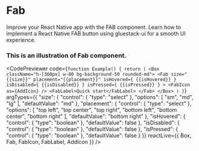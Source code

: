 
# Fab

Improve your React Native app with the FAB component. Learn how to implement a React Native FAB button using gluestack-ui for a smooth UI experience.


### This is an illustration of Fab component.
<CodePreviewer
  code={`function Example() {
  return (
    <Box className="h-[360px] w-80 bg-background-50 rounded-md">
      <Fab
        size="{{size}}"
        placement="{{placement}}"
        isHovered={ {{isHovered}} }
        isDisabled={ {{isDisabled}} }
        isPressed={ {{isPressed}} }
      >
        <FabIcon as={AddIcon} />
        <FabLabel>Quick start</FabLabel>
      </Fab>
    </Box>
  )
}`}
  argTypes={{
  "size": {
    "control": {
      "type": "select"
    },
    "options": [
      "sm",
      "md",
      "lg"
    ],
    "defaultValue": "md"
  },
  "placement": {
    "control": {
      "type": "select"
    },
    "options": [
      "top left",
      "top center",
      "top right",
      "bottom left",
      "bottom center",
      "bottom right"
    ],
    "defaultValue": "bottom right"
  },
  "isHovered": {
    "control": {
      "type": "boolean"
    },
    "defaultValue": false
  },
  "isDisabled": {
    "control": {
      "type": "boolean"
    },
    "defaultValue": false
  },
  "isPressed": {
    "control": {
      "type": "boolean"
    },
    "defaultValue": false
  }
}}
  reactLive={{ Box, Fab, FabIcon, FabLabel, AddIcon }}
/>